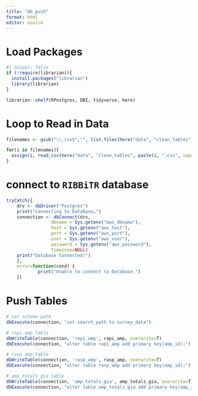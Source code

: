 ```yaml
---
title: "db_push"
format: html
editor: source
---
```


# Load Packages
```r
#| output: false
if (!require(librarian)){
  install.packages("librarian")
  library(librarian)
}

librarian::shelf(RPostgres, DBI, tidyverse, here)

```

# Loop to Read in Data
```r

filenames <- gsub("\\.csv$","", list.files(here("data", "clean_tables")))

for(i in filenames){
  assign(i, read_csv(here("data", "clean_tables", paste(i, ".csv", sep="")), col_types = cols()))
}


```

# connect to `RIBBiTR` database
```r

tryCatch({
    drv <- dbDriver("Postgres")
    print("Connecting to Database…")
    connection <- dbConnect(drv, 
                 dbname = Sys.getenv("aws_dbname"),
                 host = Sys.getenv("aws_host"), 
                 port = Sys.getenv("aws_port"),
                 user = Sys.getenv("aws_user"), 
                 password = Sys.getenv("aws_password"),
                 timezone=NULL)
    print("Database Connected!")
    },
    error=function(cond) {
            print("Unable to connect to Database.")
    })

```


# Push Tables
```r

# set schema path
dbExecute(connection, "set search_path to survey_data")

# rapi amp table
dbWriteTable(connection, 'rapi_amp', rapi_amp, overwrite=T)
dbExecute(connection, "alter table rapi_amp add primary key(amp_id);")

# rasp amp table
dbWriteTable(connection, 'rasp_amp', rasp_amp, overwrite=T)
dbExecute(connection, "alter table rasp_amp add primary key(amp_id);")

# amp_totals_gia table
dbWriteTable(connection, 'amp_totals_gia', amp_totals_gia, overwrite=T)
dbExecute(connection, "alter table amp_totals_gia add primary key(amp_id);")


```

